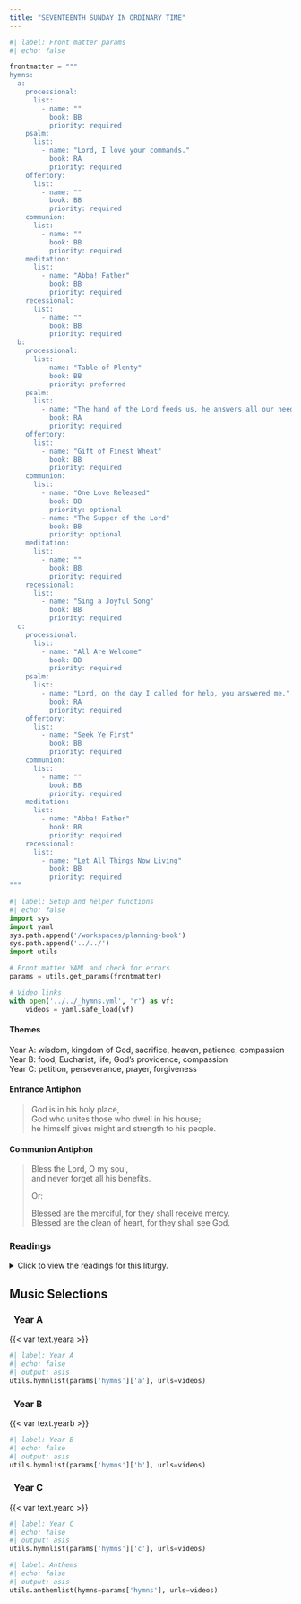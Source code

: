 ```yaml
---
title: "SEVENTEENTH SUNDAY IN ORDINARY TIME"
---
```


```python
#| label: Front matter params
#| echo: false

frontmatter = """
hymns:
  a:
    processional:
      list:
        - name: ""
          book: BB
          priority: required
    psalm:
      list:
        - name: "Lord, I love your commands."
          book: RA
          priority: required
    offertory:
      list:
        - name: ""
          book: BB
          priority: required
    communion:
      list:
        - name: ""
          book: BB
          priority: required
    meditation:
      list:
        - name: "Abba! Father"
          book: BB
          priority: required
    recessional:
      list:
        - name: ""
          book: BB
          priority: required
  b:
    processional:
      list:
        - name: "Table of Plenty"
          book: BB
          priority: preferred
    psalm:
      list:
        - name: "The hand of the Lord feeds us, he answers all our needs."
          book: RA
          priority: required
    offertory:
      list:
        - name: "Gift of Finest Wheat"
          book: BB
          priority: required
    communion:
      list:
        - name: "One Love Released"
          book: BB
          priority: optional
        - name: "The Supper of the Lord"
          book: BB
          priority: optional
    meditation:
      list:
        - name: ""
          book: BB
          priority: required
    recessional:
      list:
        - name: "Sing a Joyful Song"
          book: BB
          priority: required
  c:
    processional:
      list:
        - name: "All Are Welcome"
          book: BB
          priority: required
    psalm:
      list:
        - name: "Lord, on the day I called for help, you answered me."
          book: RA
          priority: required
    offertory:
      list:
        - name: "Seek Ye First"
          book: BB
          priority: required
    communion:
      list:
        - name: ""
          book: BB
          priority: required
    meditation:
      list:
        - name: "Abba! Father"
          book: BB
          priority: required
    recessional:
      list:
        - name: "Let All Things Now Living"
          book: BB
          priority: required
"""
```

```python
#| label: Setup and helper functions
#| echo: false
import sys
import yaml
sys.path.append('/workspaces/planning-book')
sys.path.append('../../')
import utils

# Front matter YAML and check for errors
params = utils.get_params(frontmatter)

# Video links
with open('../../_hymns.yml', 'r') as vf:
    videos = yaml.safe_load(vf)
```

:::  {.red}
#### **Themes**
:::

[Year A:]{.red} wisdom, kingdom of God, sacrifice, heaven, patience,
compassion  
[Year B:]{.red} food, Eucharist, life, God’s providence, compassion  
[Year C:]{.red} petition, perseverance, prayer, forgiveness  

:::  {.red}
#### **Entrance Antiphon**
:::

> God is in his holy place,  
> God who unites those who dwell in his house;  
> he himself gives might and strength to his people.  

:::  {.red}
#### **Communion Antiphon**
:::

> Bless the Lord, O my soul,  
> and never forget all his benefits.  
>
> [Or:]{.red}  
>
> Blessed are the merciful, for they shall receive mercy.  
> Blessed are the clean of heart, for they shall see God.  

:::: {.content-visible when-format="html"}
::: {.red}
### Readings
:::

<details>
  <summary>Click to view the readings for this liturgy.</summary>

::: {.red}
### &nbsp; Year A

#### First Reading [1 Kings 3:5, 7-12]{style="float:right" .small}
:::

The LORD appeared to Solomon in a dream at night.  
God said, "Ask something of me and I will give it to you."  
Solomon answered:  
"O LORD, my God, you have made me, your servant, king  
to succeed my father David;  
but I am a mere youth, not knowing at all how to act.  
I serve you in the midst of the people whom you have chosen,  
a people so vast that it cannot be numbered or counted.  
Give your servant, therefore, an understanding heart  
to judge your people and to distinguish right from wrong.  
For who is able to govern this vast people of yours?"  

The LORD was pleased that Solomon made this request.  
So God said to him:  
"Because you have asked for this—  
not for a long life for yourself,  
nor for riches,  
nor for the life of your enemies,  
but for understanding so that you may know what is right—  
I do as you requested.  
I give you a heart so wise and understanding  
that there has never been anyone like you up to now,  
and after you there will come no one to equal you."  

***

::: {.red}
#### Responsorial Psalm [Psalm 119:57, 72, 76-77, 127-128, 129-130]{style="float:right" .small}
:::

**[℟.]{.red}** **Lord, I love your commands.**  

I have said, O LORD, that my part  
is to keep your words.  
The law of your mouth is to me more precious  
than thousands of gold and silver pieces. **[℟.]{.red}**  

Let your kindness comfort me  
according to your promise to your servants.  
Let your compassion come to me that I may live,  
for your law is my delight. **[℟.]{.red}**  

For I love your commands  
more than gold, however fine.  
For in all your precepts I go forward;  
every false way I hate. **[℟.]{.red}**  

Wonderful are your decrees;  
therefore I observe them.  
The revelation of your words sheds light,  
giving understanding to the simple. **[℟.]{.red}**  

***

::: {.red}
#### Second Reading [Romans 8:28-30]{style="float:right" .small}
:::

Brothers and sisters:  
We know that all things work for good for those who love God,  
who are called according to his purpose.  
For those he foreknew he also predestined  
to be conformed to the image of his Son,  
so that he might be the firstborn  
among many brothers and sisters.  
And those he predestined he also called;  
and those he called he also justified;  
and those he justified he also glorified.  

***

::: {.red}
#### Gospel Acclamation [Cf. Matthew 11:25]{style="float:right" .small}
:::

**[℟.]{.red}** **Alleluia, alleluia.**  
Blessed are you, Father, Lord of heaven and earth;  
for you have revealed to little ones the mysteries of the kingdom. **[℟.]{.red}**  

***

::: {.red}
#### Gospel [Matthew 13:44-52 or 13:44-46]{style="float:right" .small}
:::

Jesus said to his disciples:  
"The kingdom of heaven is like a treasure buried in a field,  
which a person finds and hides again,  
and out of joy goes and sells all that he has and buys that field.  
Again, the kingdom of heaven is like a merchant  
searching for fine pearls.  
When he finds a pearl of great price,  
he goes and sells all that he has and buys it.  
Again, the kingdom of heaven is like a net thrown into the sea,  
which collects fish of every kind.  
When it is full they haul it ashore  
and sit down to put what is good into buckets.  
What is bad they throw away.  
Thus it will be at the end of the age.  
The angels will go out and separate the wicked from the righteous  
and throw them into the fiery furnace,  
where there will be wailing and grinding of teeth.  

"Do you understand all these things?"  
They answered, "Yes."  
And he replied,  
"Then every scribe who has been instructed in the kingdom of heaven  
is like the head of a household  
who brings from his storeroom both the new and the old."  

[Or:]{.red}  

Jesus said to his disciples:  
"The kingdom of heaven is like a treasure buried in a field,  
which a person finds and hides again,  
and out of joy goes and sells all that he has and buys that field.  
Again, the kingdom of heaven is like a merchant  
searching for fine pearls.  
When he finds a pearl of great price,  
he goes and sells all that he has and buys it."  

::: {.centered}
{{< var symbols.cross >}} &nbsp; {{< var symbols.cross >}} &nbsp; {{< var symbols.cross >}}
:::

::: {.red}
### &nbsp; Year B

#### First Reading [2 Kings 4:42-44]{style="float:right" .small}
:::

A man came from Baal-shalishah bringing to Elisha, the man of God,  
twenty barley loaves made from the firstfruits,  
and fresh grain in the ear.  
Elisha said, "Give it to the people to eat."  
But his servant objected,  
"How can I set this before a hundred people?"  
Elisha insisted, "Give it to the people to eat."  
"For thus says the LORD,  
'They shall eat and there shall be some left over.'"  
And when they had eaten, there was some left over,  
as the LORD had said.  

***

::: {.red}
#### Responsorial Psalm [Psalm 145:10-11, 15-16, 17-18]{style="float:right" .small}
:::

**[℟.]{.red}** **The hand of the Lord feeds us; he answers all our needs.**  

Let all your works give you thanks, O LORD,  
and let your faithful ones bless you.  
Let them discourse of the glory of your kingdom  
and speak of your might. **[℟.]{.red}**  

The eyes of all look hopefully to you,  
and you give them their food in due season;  
you open your hand  
and satisfy the desire of every living thing. **[℟.]{.red}**  

The LORD is just in all his ways  
and holy in all his works.  
The LORD is near to all who call upon him,  
to all who call upon him in truth. **[℟.]{.red}**  

***

::: {.red}
#### Second Reading [Ephesians 4:1-6]{style="float:right" .small}
:::

Brothers and sisters:  
I, a prisoner for the Lord,  
urge you to live in a manner worthy of the call you have received,  
with all humility and gentleness, with patience,  
bearing with one another through love,  
striving to preserve the unity of the spirit through the bond of peace:  
one body and one Spirit,  
as you were also called to the one hope of your call;  
one Lord, one faith, one baptism;  
one God and Father of all,  
who is over all and through all and in all.  

***

::: {.red}
#### Gospel Acclamation [Luke 7:16]{style="float:right" .small}
:::

**[℟.]{.red}** **Alleluia, alleluia.**  
A great prophet has risen in our midst.  
God has visited his people. **[℟.]{.red}**  

***

::: {.red}
#### Gospel [John 6:1-15]{style="float:right" .small}
:::

Jesus went across the Sea of Galilee.  
A large crowd followed him,  
because they saw the signs he was performing on the sick.  
Jesus went up on the mountain,  
and there he sat down with his disciples.  
The Jewish feast of Passover was near.  
When Jesus raised his eyes  
and saw that a large crowd was coming to him,  
he said to Philip,  
"Where can we buy enough food for them to eat?"  
He said this to test him,  
because he himself knew what he was going to do.  
Philip answered him,  
"Two hundred days' wages worth of food would not be enough  
for each of them to have a little."  
One of his disciples,  
Andrew, the brother of Simon Peter, said to him,  
"There is a boy here who has five barley loaves and two fish;  
but what good are these for so many?"  
Jesus said, "Have the people recline."  
Now there was a great deal of grass in that place.  
So the men reclined, about five thousand in number.  
Then Jesus took the loaves, gave thanks,  
and distributed them to those who were reclining,  
and also as much of the fish as they wanted.  
When they had had their fill, he said to his disciples,  
"Gather the fragments left over,  
so that nothing will be wasted."  
So they collected them,  
and filled twelve wicker baskets with fragments  
from the five barley loaves  
that had been more than they could eat.  
When the people saw the sign he had done, they said,  
"This is truly the Prophet, the one who is to come into the world."  
Since Jesus knew that they were going to come and carry him off  
to make him king,  
he withdrew again to the mountain alone.  

::: {.centered}
{{< var symbols.cross >}} &nbsp; {{< var symbols.cross >}} &nbsp; {{< var symbols.cross >}}
:::

::: {.red}
### &nbsp; Year C

#### First Reading [Genesis 18:20-32]{style="float:right" .small}
:::

In those days, the LORD said: "The outcry against Sodom and Gomorrah is so great,  
and their sin so grave,  
that I must go down and see whether or not their actions  
fully correspond to the cry against them that comes to me.  
I mean to find out."  

While Abraham's visitors walked on farther toward Sodom,  
the LORD remained standing before Abraham.  
Then Abraham drew nearer and said:  
"Will you sweep away the innocent with the guilty?  
Suppose there were fifty innocent people in the city;  
would you wipe out the place, rather than spare it  
for the sake of the fifty innocent people within it?  
Far be it from you to do such a thing,  
to make the innocent die with the guilty  
so that the innocent and the guilty would be treated alike!  
Should not the judge of all the world act with justice?"  
The LORD replied,  
"If I find fifty innocent people in the city of Sodom,  
I will spare the whole place for their sake."  
Abraham spoke up again:  
"See how I am presuming to speak to my Lord,  
though I am but dust and ashes!  
What if there are five less than fifty innocent people?  
Will you destroy the whole city because of those five?"  
He answered, "I will not destroy it, if I find forty-five there."  
But Abraham persisted, saying "What if only forty are found there?"  
He replied, "I will forbear doing it for the sake of the forty."  
Then Abraham said, "Let not my Lord grow impatient if I go on.  
What if only thirty are found there?"  
He replied, "I will forbear doing it if I can find but thirty there."  
Still Abraham went on,  
"Since I have thus dared to speak to my Lord,  
what if there are no more than twenty?"  
The LORD answered, "I will not destroy it, for the sake of the twenty."  
But he still persisted:  
"Please, let not my Lord grow angry if I speak up this last time.  
What if there are at least ten there?"  
He replied, "For the sake of those ten, I will not destroy it."  

***

::: {.red}
#### Responsorial Psalm [Psalm 138:1-2, 2-3, 6-7, 7-8]{style="float:right" .small}
:::

**[℟.]{.red}** **Lord, on the day I called for help, you answered me.**  

I will give thanks to you, O LORD, with all my heart,  
for you have heard the words of my mouth;  
in the presence of the angels I will sing your praise;  
I will worship at your holy temple  
and give thanks to your name. **[℟.]{.red}**  

Because of your kindness and your truth;  
for you have made great above all things  
your name and your promise.  
When I called you answered me;  
you built up strength within me. **[℟.]{.red}**  

The LORD is exalted, yet the lowly he sees,  
and the proud he knows from afar.  
Though I walk amid distress, you preserve me;  
against the anger of my enemies you raise your hand. **[℟.]{.red}**  

Your right hand saves me.  
The LORD will complete what he has done for me;  
your kindness, O LORD, endures forever;  
forsake not the work of your hands. **[℟.]{.red}**  

***

::: {.red}
#### Second Reading [Colossians 2:12-14]{style="float:right" .small}
:::

Brothers and sisters:  
You were buried with him in baptism,  
in which you were also raised with him  
through faith in the power of God,  
who raised him from the dead.  
And even when you were dead  
in transgressions and the uncircumcision of your flesh,  
he brought you to life along with him,  
having forgiven us all our transgressions;  
 obliterating the bond against us, with its legal claims,  
which was opposed to us,  
he also removed it from our midst, nailing it to the cross.  

***

::: {.red}
#### Gospel Acclamation [Romans 8:15bc]{style="float:right" .small}
:::

**[℟.]{.red}** **Alleluia, alleluia.**  
You have received a Spirit of adoption,  
through which we cry, Abba, Father. **[℟.]{.red}**  

***

::: {.red}
#### Gospel [Luke 11:1-13]{style="float:right" .small}
:::

Jesus was praying in a certain place, and when he had finished,  
one of his disciples said to him,  
"Lord, teach us to pray just as John taught his disciples."  
He said to them, "When you pray, say:  
Father, hallowed be your name,  
your kingdom come.  
Give us each day our daily bread  
and forgive us our sins  
for we ourselves forgive everyone in debt to us,  
and do not subject us to the final test."  

And he said to them, "Suppose one of you has a friend  
to whom he goes at midnight and says,  
'Friend, lend me three loaves of bread,  
for a friend of mine has arrived at my house from a journey  
and I have nothing to offer him,'  
and he says in reply from within,  
'Do not bother me; the door has already been locked  
and my children and I are already in bed.  
I cannot get up to give you anything.'  
I tell you,  
if he does not get up to give the visitor the loaves  
because of their friendship,  
he will get up to give him whatever he needs  
because of his persistence.  

"And I tell you, ask and you will receive;  
seek and you will find;  
knock and the door will be opened to you.  
For everyone who asks, receives;  
and the one who seeks, finds;  
and to the one who knocks, the door will be opened.  
What father among you would hand his son a snake  
when he asks for a fish?  
Or hand him a scorpion when he asks for an egg?  
If you then, who are wicked,  
know how to give good gifts to your children,  
how much more will the Father in heaven  
give the Holy Spirit to those who ask him?"  

::: {.centered}
{{< var symbols.cross >}} &nbsp; {{< var symbols.cross >}} &nbsp; {{< var symbols.cross >}}
:::

</details>
::::

::: {.red}
## Music Selections
:::

::: {.titlered}
### &nbsp; Year A
:::
{{< var text.yeara >}}

```python
#| label: Year A
#| echo: false
#| output: asis
utils.hymnlist(params['hymns']['a'], urls=videos)
```

::: {.titlered}
### &nbsp; Year B
:::
{{< var text.yearb >}}

```python
#| label: Year B
#| echo: false
#| output: asis
utils.hymnlist(params['hymns']['b'], urls=videos)
```

::: {.titlered}
### &nbsp; Year C
:::
{{< var text.yearc >}}

```python
#| label: Year C
#| echo: false
#| output: asis
utils.hymnlist(params['hymns']['c'], urls=videos)
```


```python
#| label: Anthems
#| echo: false
#| output: asis
utils.anthemlist(hymns=params['hymns'], urls=videos)
```
